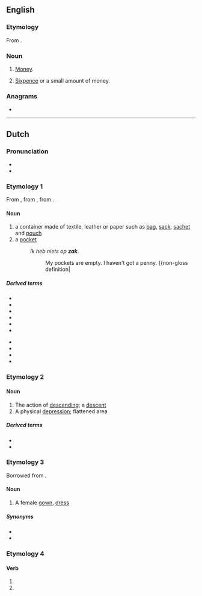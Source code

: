 {{also|Zak|žák|Żak}}
==English==

===Etymology===
From {{bor|en|af|zak|t=bag}}.

===Noun===
{{en-noun|~}}

# {{lb|en|South Africa|slang}} [[money|Money]].
# [[sixpence|Sixpence]] or a small amount of money.

===Anagrams===
* {{anagrams|en|Kaz.}}

----

==Dutch==

===Pronunciation===
* {{rhymes|ɑk|lang=nl}}
* {{audio|Nl-zak.ogg|Audio|lang=nl}}

===Etymology 1===
From {{inh|nl|dum|sac}}, from {{inh|nl|odt|sac}}, from {{der|nl|la|saccus}}.

====Noun====
{{nl-noun|m|-en|zakje}}

# a container made of textile, leather or paper such as [[bag]], [[sack]], [[sachet]] and [[pouch]]
# a [[pocket]]
#: ''Ik heb niets op '''zak'''''.
#:: My pockets are empty. I haven't got a penny. {{non-gloss definition|

=====Derived terms=====
{{top2}}
* {{l|nl|klootzak}}
* {{l|nl|puntzak}}
* {{l|nl|rotzak}}
* {{l|nl|rugzak}}
* {{l|nl|slaapzak}}
* {{l|nl|zakkenroller}}
{{mid2}}
* {{l|nl|zakkenvuller}}
* {{l|nl|zaklopen}}
* {{l|nl|zakmes}}
* {{l|nl|zandzak}}
{{bottom}}

===Etymology 2===
{{rfe|nl}}

====Noun====
{{nl-noun|m|-en|zakje}}

# The action of [[descending]]; a [[descent]]
# A physical [[depression]]; flattened area

=====Derived terms=====
* {{l|nl|zakland|g=n}}
* {{l|nl|zakveen|g=n}}

===Etymology 3===
Borrowed from {{bor|nl|en|sack}}.

====Noun====
{{nl-noun|m|-en|zakje}}

# A female [[gown]], [[dress]]

=====Synonyms=====
* {{l|nl|japon}}
* {{l|nl|jurk}}

===Etymology 4===
{{nonlemma}}

====Verb====
{{nl-verb-form}}

# {{nl-verb form of|p=1|n=sg|t=pres|m=ind|zakken}}
# {{nl-verb form of|m=imp|zakken}}